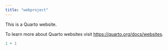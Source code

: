 ```yaml
---
title: "webproject"
---
```


This is a Quarto website.

To learn more about Quarto websites visit <https://quarto.org/docs/websites>.

```r
1 + 1
```
